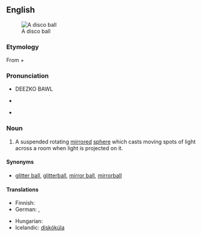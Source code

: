 {{was wotd|2007|December|31}}
{{wikipedia}}
==English==
[[Image:Disco ball.jpg|thumb|A disco ball]]
===Etymology===
From {{term|disco}} + {{term|ball}}

===Pronunciation===
* DEEZKO BAWL
* {{a|US}} {{IPA|/ˈdɪskoʊ ˌbɑːl/|/ˈdɪskoʊ ˌbɔːl/}}
* {{audio|en-us-disco ball.ogg|Audio (US)}}

===Noun===
{{en-noun|sg=[[disco]] [[ball]]}}

# A suspended rotating [[mirror]]ed [[sphere]] which casts moving spots of light across a room when light is projected on it.

====Synonyms====
* {{sense|a mirrored sphere}} [[glitter ball]], [[glitterball]], [[mirror ball]], [[mirrorball]]

====Translations====
{{trans-top|mirrored sphere}}
* Finnish: {{t-|fi|diskopallo}}
* German: {{t+|de|Spiegelkugel|f}}, {{t-|de|Diskokugel|f}}
{{trans-mid}}
* Hungarian: {{t-|hu|diszkógömb}}
* Icelandic: [[diskókúla]] {{f}}
{{trans-bottom}}